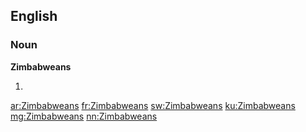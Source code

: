 ==English==

===Noun===
'''Zimbabweans'''

# {{plural of|Zimbabwean}}

[[ar:Zimbabweans]]
[[fr:Zimbabweans]]
[[sw:Zimbabweans]]
[[ku:Zimbabweans]]
[[mg:Zimbabweans]]
[[nn:Zimbabweans]]